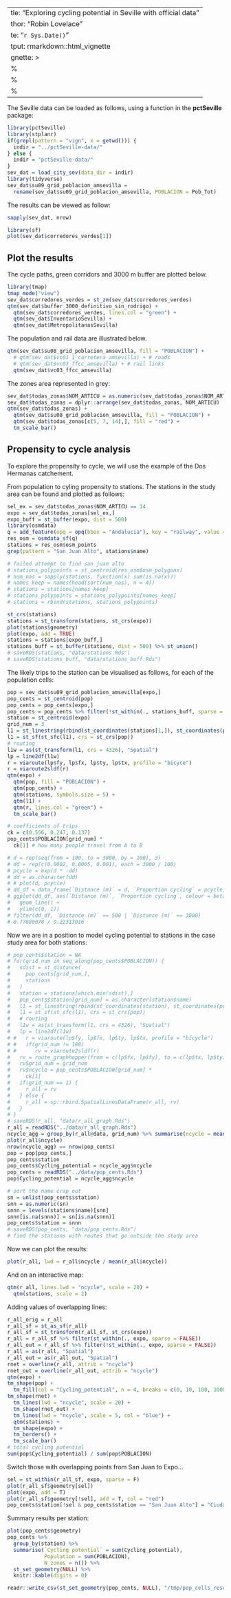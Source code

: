   ---
title: "Exploring cycling potential in Seville with official data"
author: "Robin Lovelace"
date: "`r Sys.Date()`"
output: rmarkdown::html_vignette
vignette: >
  %\VignetteIndexEntry{Vignette Title}
  %\VignetteEngine{knitr::rmarkdown}
  %\VignetteEncoding{UTF-8}
---

The Seville data can be loaded as follows, using a function in the **pctSeville** package:

```r
library(pctSeville)
library(stplanr)
if(grepl(pattern = "vign", x = getwd())) {
  indir = "../pctSeville-data/"
} else {
  indir = "pctSeville-data/"
}
sev_dat = load_city_sev(data_dir = indir)
library(tidyverse)
sev_dat$su09_grid_poblacion_amsevilla =
  rename(sev_dat$su09_grid_poblacion_amsevilla, POBLACION = Pob_Tot)
```

The results can be viewed as follow:

```r
sapply(sev_dat, nrow)
```


```r
library(sf)
plot(sev_dat$corredores_verdes[1])
```

## Plot the results

The cycle paths, green corridors and 3000 m buffer are plotted below.

```r
library(tmap)
tmap_mode("view")
sev_dat$corredores_verdes = st_zm(sev_dat$corredores_verdes)
qtm(sev_dat$buffer_3000_definitivo_sin_rodrigo) +
  qtm(sev_dat$corredores_verdes, lines.col = "green") +
  qtm(sev_dat$InventarioSevilla) +
  qtm(sev_dat$MetropolitanasSevilla)
```

The population and rail data are illustrated below.

```r
qtm(sev_dat$su08_grid_poblacion_amsevilla, fill = "POBLACION") +
  # qtm(sev_dat$vc01_1_carretera_amsevilla) + # roads
  # qtm(sev_dat$vc03_ffcc_amsevilla) + # rail links
  qtm(sev_dat$vc03_ffcc_amsevilla) 
```

The zones area represented in grey:

```r
sev_dat$todas_zonas$NOM_ARTICU = as.numeric(sev_dat$todas_zonas$NOM_ARTICU)
sev_dat$todas_zonas = dplyr::arrange(sev_dat$todas_zonas, NOM_ARTICU)
qtm(sev_dat$todas_zonas) +
  qtm(sev_dat$su08_grid_poblacion_amsevilla, fill = "POBLACION") +
  qtm(sev_dat$todas_zonas[c(5, 7, 14),], fill = "red") +
  tm_scale_bar()
```

## Propensity to cycle analysis

To explore the propensity to cycle, we will use the example of the Dos Hermanas catchement.

From population to cyling propensity to stations.
The stations in the study area can be found and plotted as follows:

```r
sel_ex = sev_dat$todas_zonas$NOM_ARTICU == 14
expo = sev_dat$todas_zonas[sel_ex,]
expo_buff = st_buffer(expo, dist = 500)
library(osmdata)
q = add_feature(opq = opq(bbox = "Andalucia"), key = "railway", value = "station")
res_osm = osmdata_sf(q)
stations = res_osm$osm_points
grep(pattern = "San Juan Alto", stations$name)

# failed attempt to find san juan alto
# stations_polypoints = st_centroid(res_osm$osm_polygons)
# num_nas = sapply(stations, function(x) sum(is.na(x)))
# names_keep = names(head(sort(num_nas), n = 4))
# stations = stations[names_keep]
# stations_polypoints = stations_polypoints[names_keep]
# stations = rbind(stations, stations_polypoints)

st_crs(stations)
stations = st_transform(stations, st_crs(expo))
plot(stations$geometry)
plot(expo, add = TRUE)
stations = stations[expo_buff,]
stations_buff = st_buffer(stations, dist = 500) %>% st_union()
# saveRDS(stations, "data/stations.Rds")
# saveRDS(stations_buff, "data/stations_buff.Rds")
```


The likely trips to the station can be visualised as follows, for each of the population cells:

```r
pop = sev_dat$su09_grid_poblacion_amsevilla[expo,]
pop_cents = st_centroid(pop)
pop_cents = pop_cents[expo,]
pop_cents = pop_cents %>% filter(!st_within(., stations_buff, sparse = F))
station = st_centroid(expo)
grid_num = 3
l1 = st_linestring(rbind(st_coordinates(stations[1,]), st_coordinates(pop_cents[grid_num,])))
l1 = st_sf(st_sfc(l1), crs = st_crs(pop))
# routing
l1w = as(st_transform(l1, crs = 4326), "Spatial")
lp = line2df(l1w)
r = viaroute(lp$fy, lp$fx, lp$ty, lp$tx, profile = "bicyce")
r = viaroute2sldf(r)
qtm(expo) +
  qtm(pop, fill = "POBLACION") +
  qtm(pop_cents) +
  qtm(stations, symbols.size = 5) +
  qtm(l1) +
  qtm(r, lines.col = "green") +
  tm_scale_bar()
```


```r
# coefficients of trips
ck = c(0.556, 0.247, 0.137)
pop_cents$POBLACION[grid_num] *
  ck[1] # how many people travel from A to B
```

<!-- Distance decay. -->
<!-- We use a simple distance decay model, starting at 1 for zero distance and declining gradually as distance increases: -->

```r
# d = rep(seq(from = 100, to = 3000, by = 100), 3)
# dd = rep(c(0.0002, 0.0005, 0.001), each = 3000 / 100)
# pcycle = exp(d * -dd)
# dd = as.character(dd)
# # plot(d, pcycle)
# dd_df = data_frame(`Distance (m)` = d, `Proportion cycling` = pcycle, beta = dd)
# ggplot(dd_df, aes(`Distance (m)`, `Proportion cycling`, colour = beta)) +
#   geom_line() +
#   ylim(c(0, 1))
# filter(dd_df, `Distance (m)` == 500 | `Distance (m)` == 3000)
# 0.77880078 / 0.22313016
```

Now we are in a position to model cycling potential to stations in the case study area for both stations:

```r
# pop_cents$station = NA
# for(grid_num in seq_along(pop_cents$POBLACION)) {
#   sdist = st_distance(
#     pop_cents[grid_num,],
#     stations
#   )
#   station = stations[which.min(sdist),]
#   pop_cents$station[grid_num] = as.character(station$name)
#   l1 = st_linestring(rbind(st_coordinates(station), st_coordinates(pop_cents[grid_num,])))
#   l1 = st_sf(st_sfc(l1), crs = st_crs(pop))
#   # routing
#   l1w = as(st_transform(l1, crs = 4326), "Spatial")
#   lp = line2df(l1w)
# #   r = viaroute(lp$fy, lp$fx, lp$ty, lp$tx, profile = "bicycle")
# #   if(grid_num != 188)
# #      rv = viaroute2sldf(r)
#   rv = route_graphhopper(from = c(lp$fx, lp$fy), to = c(lp$tx, lp$ty), vehicle = "bike")
#   rv$grid_num = grid_num
#   rv$ncycle = pop_cents$POBLACION[grid_num] *
#     ck[1]
#   if(grid_num == 1) {
#     r_all = rv
#   } else {
#     r_all = sp::rbind.SpatialLinesDataFrame(r_all, rv)
#   }
# }
# saveRDS(r_all, "data/r_all_graph.Rds")
r_all = readRDS("../data/r_all_graph.Rds")
ncycle_agg = group_by(r_all@data, grid_num) %>% summarise(ncycle = mean(ncycle))
plot(r_all$ncycle)
nrow(ncycle_agg) == nrow(pop_cents)
pop = pop[pop_cents,]
pop_cents$station
pop_cents$Cycling_potential = ncycle_agg$ncycle
pop_cents = readRDS("../data/pop_cents.Rds")
pop$Cycling_potential = ncycle_agg$ncycle
```

```r
# sort the name crap out
sn = unlist(pop_cents$station)
snn = as.numeric(sn)
snnn = levels(stations$name)[snn]
snnn[is.na(snnn)] = sn[is.na(snnn)]
pop_cents$station = snnn
# saveRDS(pop_cents, "data/pop_cents.Rds")
# find the stations with routes that go outside the study area
```


Now we can plot the results:

```r
plot(r_all, lwd = r_all$ncycle / mean(r_all$ncycle))
```

And on an interactive map:

```r
qtm(r_all, lines.lwd = "ncycle", scale = 20) +
  qtm(stations, scale = 2)
```

Adding values of overlapping lines:

```r
r_all_orig = r_all
r_all_sf = st_as_sf(r_all)
r_all_sf = st_transform(r_all_sf, st_crs(expo))
r_all = r_all_sf %>% filter(st_within(., expo, sparse = FALSE))
r_all_out = r_all_sf %>% filter(!st_within(., expo, sparse = FALSE))
r_all = as(r_all, "Spatial")
r_all_out = as(r_all_out, "Spatial")
rnet = overline(r_all, attrib = "ncycle")
rnet_out = overline(r_all_out, attrib = "ncycle")
qtm(expo) +
tm_shape(pop) +
  tm_fill(col = "Cycling_potential", n = 4, breaks = c(0, 10, 100, 1000)) +
tm_shape(rnet) +
  tm_lines(lwd = "ncycle", scale = 20) +
  tm_shape(rnet_out) +
  tm_lines(lwd = "ncycle", scale = 5, col = "blue") +
  qtm(stations) +
  tm_shape(expo) +
  tm_borders() +
  tm_scale_bar()
# total cycling potential
sum(pop$Cycling_potential) / sum(pop$POBLACION)
```

Switch those with overlapping points from San Juan to Expo...

```r
sel = st_within(r_all_sf, expo, sparse = F)
plot(r_all_sf$geometry[sel])
plot(expo, add = T)
plot(r_all_sf$geometry[!sel], add = T, col = "red")
pop_cents$station[!sel & pop_cents$station == "San Juan Alto"] = "Ciudad Expo"
```



Summary results per station:

```r
plot(pop_cents$geometry)
pop_cents %>% 
  group_by(station) %>% 
  summarise(`Cycling potential` = sum(Cycling_potential),
            Population = sum(POBLACION),
            N_zones = n()) %>% 
  st_set_geometry(NULL) %>% 
  knitr::kable(digits = 0)

readr::write_csv(st_set_geometry(pop_cents, NULL), "/tmp/pop_cells_results.csv")
```


